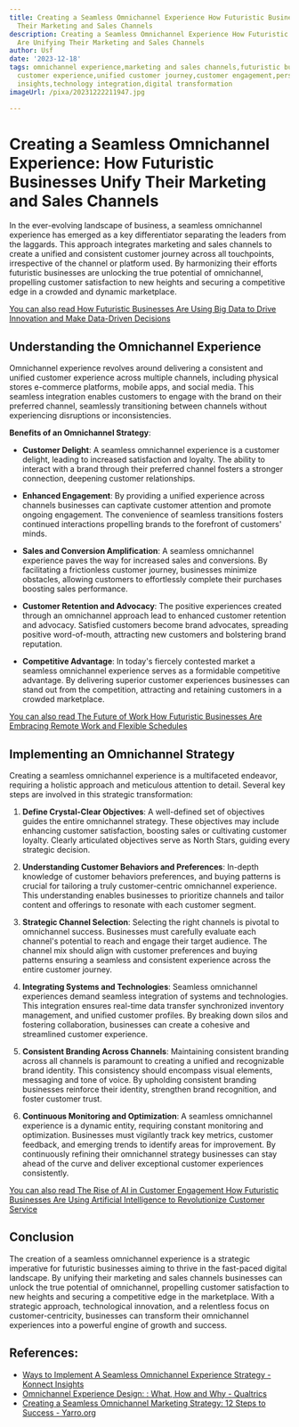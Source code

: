 ```yaml
---
title: Creating a Seamless Omnichannel Experience How Futuristic Businesses Are Unifying
  Their Marketing and Sales Channels
description: Creating a Seamless Omnichannel Experience How Futuristic Businesses
  Are Unifying Their Marketing and Sales Channels
author: Usf
date: '2023-12-18'
tags: omnichannel experience,marketing and sales channels,futuristic businesses,seamless
  customer experience,unified customer journey,customer engagement,personalization,data-driven
  insights,technology integration,digital transformation
imageUrl: /pixa/20231222211947.jpg

---
```

# Creating a Seamless Omnichannel Experience: How Futuristic Businesses  Unify Their Marketing and Sales Channels

In the ever-evolving landscape of business, a seamless omnichannel experience has emerged as a  key differentiator separating  the leaders from the laggards. This approach integrates marketing and sales channels to create  a  unified and consistent customer journey across all touchpoints, irrespective of  the channel or platform used. By  harmonizing their efforts  futuristic businesses are unlocking  the true potential of omnichannel, propelling customer satisfaction to new heights and securing a competitive edge in a crowded and dynamic marketplace.


[You can also read How Futuristic Businesses Are  Using  Big Data to Drive Innovation and Make Data-Driven Decisions](How%20Futuristic%20Businesses%20Are%20Using%20Big%20Data%20to%20Drive%20Innovation%20and%20Make%20Data-Driven%20Decisions)


## Understanding the Omnichannel Experience

Omnichannel experience revolves around delivering a consistent and unified customer experience across multiple channels, including physical stores e-commerce platforms, mobile apps, and social media. This seamless integration enables customers  to engage with the brand on their preferred channel, seamlessly transitioning between channels without experiencing disruptions or inconsistencies.

**Benefits of an Omnichannel Strategy**:

- **Customer Delight**: A seamless omnichannel experience is a customer delight, leading to  increased satisfaction and  loyalty. The ability to interact with a brand through their preferred channel fosters a stronger connection, deepening  customer relationships.

- **Enhanced Engagement**: By providing a unified experience across channels businesses can captivate customer attention and promote ongoing engagement. The convenience of seamless transitions fosters continued interactions propelling brands to  the forefront of customers' minds.

- **Sales and  Conversion Amplification**: A seamless omnichannel experience paves the way for increased sales and  conversions. By facilitating a frictionless customer journey, businesses minimize obstacles, allowing customers to effortlessly complete their purchases boosting sales performance.

- **Customer Retention and  Advocacy**: The positive experiences created through an  omnichannel  approach lead  to enhanced customer retention and advocacy. Satisfied customers become brand advocates, spreading positive word-of-mouth, attracting new customers and bolstering brand reputation.

- **Competitive Advantage**: In  today's fiercely contested market a seamless omnichannel  experience serves as a formidable competitive advantage. By delivering superior customer experiences businesses can stand out from the competition, attracting and retaining customers in  a crowded marketplace.


[You can also read The Future of Work How Futuristic Businesses Are Embracing  Remote Work and Flexible Schedules](The%20Future%20of%20Work%20How%20Futuristic%20Businesses%20Are%20Embracing%20Remote%20Work%20and%20Flexible%20Schedules)


## Implementing an Omnichannel Strategy

Creating a seamless omnichannel experience is a multifaceted endeavor,  requiring a holistic approach  and meticulous attention to detail. Several key steps are involved in  this strategic transformation:

1.  **Define Crystal-Clear Objectives**: A well-defined set of objectives guides  the  entire  omnichannel strategy. These objectives may include  enhancing customer satisfaction, boosting sales  or cultivating customer loyalty. Clearly articulated objectives serve as North Stars, guiding every  strategic decision.

2. **Understanding Customer Behaviors and Preferences**: In-depth knowledge of customer behaviors preferences, and buying  patterns is crucial for tailoring a truly customer-centric omnichannel experience. This understanding enables businesses to prioritize channels and tailor content and offerings to resonate with each customer segment.

3. **Strategic Channel Selection**: Selecting the right channels is pivotal  to omnichannel success. Businesses must carefully evaluate each channel's potential to reach and engage their  target audience. The  channel mix should align  with customer preferences and buying patterns ensuring  a seamless and consistent experience across the entire customer journey.

4. **Integrating Systems and Technologies**:  Seamless omnichannel experiences demand  seamless integration of systems and technologies.  This integration ensures real-time data  transfer synchronized inventory management, and unified customer profiles.  By breaking down silos and fostering collaboration, businesses  can create a cohesive and streamlined customer experience.

5. **Consistent Branding Across Channels**: Maintaining consistent branding across all channels is  paramount to creating  a unified and recognizable brand  identity. This consistency should encompass visual elements, messaging and tone of voice. By upholding consistent branding businesses reinforce their identity,  strengthen brand recognition, and foster customer trust.

6. **Continuous Monitoring and Optimization**: A seamless omnichannel experience is a dynamic  entity,  requiring constant monitoring  and optimization. Businesses must vigilantly track key metrics, customer feedback,  and  emerging trends to identify areas  for improvement. By continuously refining  their omnichannel strategy businesses can  stay ahead of the curve and deliver exceptional customer experiences consistently.


[You can also read The Rise of  AI in Customer Engagement How Futuristic Businesses Are Using  Artificial Intelligence to Revolutionize Customer Service](The%20Rise%20of%20AI%20in%20Customer%20Engagement%20How%20Futuristic%20Businesses%20Are%20Using%20Artificial%20Intelligence%20to%20Revolutionize%20Customer%20Service)


## Conclusion

The creation of a seamless omnichannel experience is a strategic imperative  for futuristic  businesses aiming to thrive in the fast-paced  digital  landscape. By unifying their  marketing and sales channels businesses can unlock the true potential of omnichannel, propelling customer satisfaction to new heights and securing a  competitive edge  in the  marketplace. With a strategic approach,  technological innovation, and a relentless focus on customer-centricity, businesses  can  transform  their omnichannel experiences into a powerful engine of growth and success.

## References:
- [Ways to Implement A Seamless Omnichannel Experience Strategy - Konnect Insights](https://konnectinsights.com/blogs/ways-to-implement-a-seamless-omnichannel-experience-strategy/)
- [Omnichannel Experience Design: : What, How and Why - Qualtrics](https://www.qualtrics.com/experience-management/customer/omnichannel-experience-design/)
- [Creating a Seamless Omnichannel Marketing Strategy: 12 Steps to Success - Yarro.org](https://yarro.org/creating-a-seamless-omnichannel-marketing-strategy-12-steps-to-success/)
